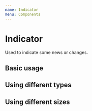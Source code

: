 ```yaml
---
name: Indicator
menu: Components
---
```



# Indicator

Used to indicate some news or changes.

## Basic usage

<Playground>
    <Indicator />
</Playground>

## Using different types

<Playground>
    <WrapperHorizontal>
        <Indicator type="default" />
        <Indicator type="primary" />
        <Indicator type="success" />
        <Indicator type="warning" />
        <Indicator type="error" />
        <Indicator type="info" />
    </WrapperHorizontal>
</Playground>

## Using different sizes

<Playground>
    <WrapperHorizontal>
        <Indicator size="small" type="primary" />
        <Indicator size="medium" type="primary" />
        <Indicator size="large" type="primary" />
    </WrapperHorizontal>
</Playground>
